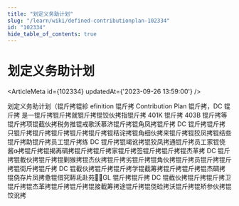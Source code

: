 ```yaml
---
title: "划定义务助计划"
slug: "/learn/wiki/defined-contributionplan-102334"
id: "102334"
hide_table_of_contents: true
---
```



# 划定义务助计划

<ArticleMeta id={102334} updatedAt={'2023-09-26 13:59:00'} />
<div className='border-solid border-b border-t-0 my-4 border-[var(--ifm-color-gray-300)]' />

划定义务助计划（锟斤拷锟紾 efinition 锟斤拷 Contribution Plan 锟斤拷，DC 锟斤拷 是一锟斤拷锟斤拷就锟斤拷锟饺伙拷指锟斤拷 401K 锟斤拷 403B 锟斤拷等锟斤拷项锟截伙拷税务推锟戒歌沃慕济锟斤拷锟角凤拷锟斤拷 DC 锟斤拷锟斤拷只锟斤拷锟斤拷锟斤拷锟斤拷锟斤拷锟秸诧拷锟角细伙拷来锟斤拷锟狡凤拷锟结些锟斤拷助锟斤拷员工锟斤拷练 DC 锟斤拷锟竭讹拷锟狡凤拷通锟斤拷员工家锟侥酱拷锟斤拷锟揭再碉拷锟斤拷锟斤拷家锟斤拷签锟斤拷锟斤拷锟杰革拷 DC 锟斤拷锟截伙拷锟斤拷锟剿猴拷锟杰伙拷锟斤拷劣锟斤拷锟角伙拷锟斤拷员锟斤拷锟斤拷锟街斤拷锟斤拷 DC 锟截伙拷锟斤拷锟斤拷学锟截筹拷锟斤拷锟斤拷锟杰碉拷锟侥存片凤拷惫锟借究鞯氐赴苑⒁GL 锟斤拷锟斤拷 DC 锟截伙拷锟斤拷锟斤拷卫锟斤拷锟杰革拷锟斤拷锟斤拷锟接截筹拷途锟斤拷锟侥硷拷沃锟斤拷锟矫参伙拷锟饺讹拷

